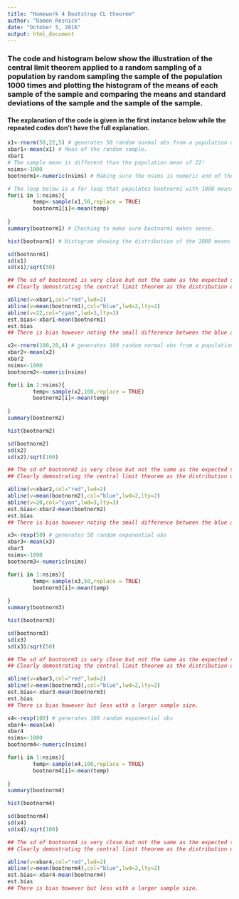 ---
title: "Homework 4 Bootstrap CL theorem"
author: "Damon Resnick"
date: "October 5, 2016"
output: html_document
---

### The code and histogram below show the illustration of the central limit theorem applied to a random sampling of a population by random sampling the sample of the population 1000 times and plotting the histogram of the means of each sample of the sample and comparing the means and standard deviations of the sample and the sample of the sample.

#### The explanation of the code is given in the first instance below while the repeated codes don't have the full explanation.


```{r}
x1<-rnorm(50,22,5) # generates 50 random normal obs from a population of mean = 22 and sd = 5
xbar1<-mean(x1) # Mean of the random sample.
xbar1
# The sample mean is different than the population mean of 22!
nsims<-1000
bootnorm1<-numeric(nsims) # Making sure the nsims is numeric and of the correct length.

# The loop below is a for loop that populates bootnorm1 with 1000 means of the ranodom sample of the rnorm sample.
for(i in 1:nsims){
        temp<-sample(x1,50,replace = TRUE)
        bootnorm1[i]<-mean(temp)
        
}
summary(bootnorm1) # Checking to make sure bootnorm1 makes sense.

hist(bootnorm1) # Histogram showing the distribution of the 1000 means sampled.

sd(bootnorm1)
sd(x1)
sd(x1)/sqrt(50)

## The sd of bootnorm1 is very close but not the same as the expected sd from the central limit theorem!
## Clearly demostrating the central limit theorem as the distribution of the means is normal close to centered on the mean of the original sample.

abline(v=xbar1,col="red",lwd=2)
abline(v=mean(bootnorm1),col="blue",lwd=2,lty=2)
abline(v=22,col="cyan",lwd=3,lty=3)
est.bias<-xbar1-mean(bootnorm1)
est.bias
## There is bias however noting the small difference between the blue and red lines. And you can see (lite blue dashed line) that the population mean was 22 and the sample does not have exactly the same mean.
```


```{r}
x2<-rnorm(100,20,4) # generates 100 random normal obs from a population of mean = 20 and sd = 4
xbar2<-mean(x2)
xbar2
nsims<-1000
bootnorm2<-numeric(nsims)

for(i in 1:nsims){
        temp<-sample(x2,100,replace = TRUE)
        bootnorm2[i]<-mean(temp)
        
}
summary(bootnorm2)

hist(bootnorm2)

sd(bootnorm2)
sd(x2)
sd(x2)/sqrt(100)

## The sd of bootnorm2 is very close but not the same as the expected sd from the central limit theorem!
## Clearly demostrating the central limit theorem as the distribution of the means is normal close to centered on the mean of the original sample.

abline(v=xbar2,col="red",lwd=2)
abline(v=mean(bootnorm2),col="blue",lwd=2,lty=2)
abline(v=20,col="cyan",lwd=3,lty=3)
est.bias<-xbar2-mean(bootnorm2)
est.bias
## There is bias however noting the small difference between the blue and red lines. And you can see (lite blue dashed line) that the population mean was 20 and the sample does not have exactly the same mean.
```



```{r}
x3<-rexp(50) # generates 50 random exponential obs
xbar3<-mean(x3)
xbar3
nsims<-1000
bootnorm3<-numeric(nsims)

for(i in 1:nsims){
        temp<-sample(x3,50,replace = TRUE)
        bootnorm3[i]<-mean(temp)
        
}
summary(bootnorm3)

hist(bootnorm3)

sd(bootnorm3)
sd(x3)
sd(x3)/sqrt(50)

## The sd of bootnorm3 is very close but not the same as the expected sd from the central limit theorem!
## Clearly demostrating the central limit theorem as the distribution of the means is normal close to centered on the mean of the original sample.

abline(v=xbar3,col="red",lwd=2)
abline(v=mean(bootnorm3),col="blue",lwd=2,lty=2)
est.bias<-xbar3-mean(bootnorm3)
est.bias
## There is bias however but less with a larger sample size.

```


```{r}
x4<-rexp(100) # generates 100 random exponential obs
xbar4<-mean(x4)
xbar4
nsims<-1000
bootnorm4<-numeric(nsims)

for(i in 1:nsims){
        temp<-sample(x4,100,replace = TRUE)
        bootnorm4[i]<-mean(temp)
        
}
summary(bootnorm4)

hist(bootnorm4)

sd(bootnorm4)
sd(x4)
sd(x4)/sqrt(100)

## The sd of bootnorm4 is very close but not the same as the expected sd from the central limit theorem!
## Clearly demostrating the central limit theorem as the distribution of the means is normal close to centered on the mean of the original sample.

abline(v=xbar4,col="red",lwd=2)
abline(v=mean(bootnorm4),col="blue",lwd=2,lty=2)
est.bias<-xbar4-mean(bootnorm4)
est.bias
## There is bias however but less with a larger sample size.

```





